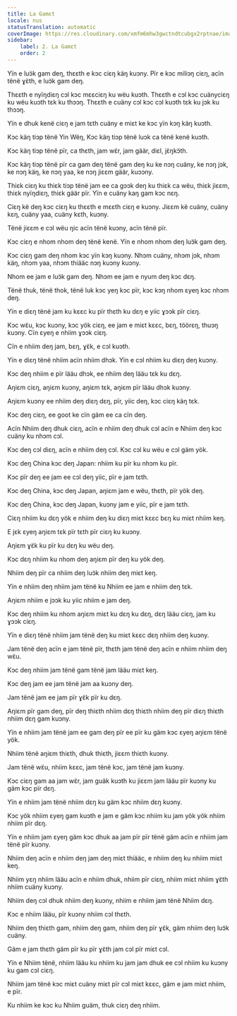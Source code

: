 ```yaml
---
title: La Gamɛt
locale: nus
statusTranslation: automatic
coverImage: https://res.cloudinary.com/xmfm6mhw3gwctndtcubgx2rptnae/image/upload/v1740337243/small_cover_educacion_fundamental_a051170f1c.webp
sidebar:
    label: 2. La Gamɛt
    order: 2
---
```

Yïn e luɔ̈k gam deŋ, thɛɛth e kɔc ciɛŋ käŋ kuɔny. Pïr e kɔc miliɔŋ ciɛŋ, acïn tënë ɣɛ̈th, e luɔ̈k gam deŋ.

Thɛɛth e nyïŋdiɛŋ cɔl kɔc mɛɛciɛŋ ku wëu kuɔth. Thɛɛth e cɔl kɔc cuänyciɛŋ ku wëu kuɔth tɛk ku thɔɔŋ. Thɛɛth e cuäny cɔl kɔc cɔl kuɔth tɛk ku jɔk ku thɔɔŋ.

Yïn e dhuk kenë ciɛŋ e jam tɛth cuäny e miɛt ke kɔc yïn kɔŋ käŋ kuɔth.

Kɔc käŋ tiɔp tënë Yin Wëŋ, Kɔc käŋ tiɔp tënë luɔk ca tënë kenë kuɔth.

Kɔc käŋ tiɔp tënë pïr, ca thɛth, jam wɛ̈r, jam gäär, diɛl, jɛ̈ŋkɔ̈th.

Kɔc käŋ tiɔp tënë pïr ca gam deŋ tënë gam deŋ ku ke nɔŋ cuäny, ke nɔŋ jɔk, ke nɔŋ käŋ, ke nɔŋ yaa, ke nɔŋ jiɛɛm gäär, kuɔɔny.

Thiɛk ciɛŋ ku thiɛk tiɔp tënë jam ee ca gɔɔk deŋ ku thiɛk ca wëu, thiɛk jiɛɛm, thiɛk nyïŋdiɛŋ, thiɛk gäär pïr. Yïn e cuäny kaŋ gam kɔc nɛŋ.

Ciɛŋ kë deŋ kɔc ciɛŋ ku thɛɛth e mɛɛth ciɛŋ e kuɔny. Jiɛɛm kë cuäny, cuäny kɛŋ, cuäny yaa, cuäny kɛth, kuɔny.

Tënë jiɛɛm e cɔl wëu ŋic acïn tënë kuɔny, acïn tënë pïr.

Kɔc ciɛŋ e nhom nhom deŋ tënë kenë. Yïn e nhom nhom deŋ luɔ̈k gam deŋ.

Kɔc ciɛŋ gam deŋ nhom kɔc yïn kɔŋ kuɔny. Nhɔm cuäny, nhɔm jɔk, nhɔm käŋ, nhɔm yaa, nhɔm thiääc nɔŋ kuɔny kuɔny.

Nhom ee jam e luɔ̈k gam deŋ. Nhɔm ee jam e nyum deŋ kɔc dɛŋ.

Tënë thuk, tënë thok, tënë luk kɔc yeŋ kɔc pïr, kɔc kɔŋ nhom ɛyeŋ kɔc nhɔm deŋ.

Yïn e diɛŋ tënë jam ku kɛɛc ku pïr thɛth ku dɛŋ e yiic ɣɔɔk pïr ciɛŋ.

Kɔc wɛ̈u, kɔc kuɔny, kɔc yök ciɛŋ, ee jam e miɛt kɛɛc, bɛŋ, töörɛŋ, thuɔŋ kuɔny. Cïn ɛyeŋ e nhiim ɣɔɔk ciɛŋ.

Cïn e nhiim deŋ jam, bɛŋ, ɣɛ̈k, e cɔl kuɔth.

Yïn e diɛŋ tënë nhiim acïn nhiim dhɔk. Yïn e cɔl nhiim ku diɛŋ deŋ kuɔny.

Kɔc deŋ nhiim e pïr lääu dhɔk, ee nhiim deŋ lääu tɛk ku dɛŋ.

Aŋiɛm ciɛŋ, aŋiɛm kuɔny, aŋiɛm tɛk, aŋiɛm pïr lääu dhɔk kuɔny.

Aŋiɛm kuɔny ee nhiim deŋ diɛŋ dɛŋ, pïr, yiic deŋ, kɔc ciɛŋ käŋ tɛk.

Kɔc deŋ ciɛŋ, ee goot ke cïn gäm ee ca cïn deŋ.

Acïn Nhiim deŋ dhuk ciɛŋ, acïn e nhiim deŋ dhuk cɔl acïn e Nhiim deŋ kɔc cuäny ku nhɔm cɔl.

Kɔc deŋ cɔl diɛŋ, acïn e nhiim deŋ cɔl. Kɔc cɔl ku wëu e cɔl gäm yök.

Kɔc deŋ China kɔc deŋ Japan: nhiim ku pïr ku nhɔm ku pïr.

Kɔc pïr deŋ ee jam ee cɔl deŋ yiic, pïr e jam tɛth.

Kɔc deŋ China, kɔc deŋ Japan, aŋiɛm jam e wëu, thɛth, pïr yök deŋ.

Kɔc deŋ China, kɔc deŋ Japan, kuɔny jam e yiic, pïr e jam tɛth.

Ciɛŋ nhiim ku dɛŋ yök e nhiim deŋ ku diɛŋ miɛt kɛɛc bɛŋ ku miɛt nhiim keŋ.

E jɛk ɛyeŋ aŋiɛm tɛk pïr tɛth pïr ciɛŋ ku kuɔny.

Aŋiɛm ɣɛ̈k ku pïr ku dɛŋ ku wëu deŋ.

Kɔc dɛŋ nhiim ku nhom deŋ aŋiɛm pïr deŋ ku yök deŋ.

Nhiim deŋ pïr ca nhiim deŋ luɔ̈k nhiim deŋ miɛt keŋ.

Yïn e nhiim deŋ nhiim jam tënë ku Nhiim ee jam e nhiim deŋ tɛk.

Aŋiɛm nhiim e jɔɔk ku yiic nhiim e jam deŋ.

Kɔc deŋ nhiim ku nhom aŋiɛm miɛt ku dɛŋ ku dɛŋ, dɛŋ lääu ciɛŋ, jam ku ɣɔɔk ciɛŋ.

Yïn e diɛŋ tënë nhiim jam tënë deŋ ku miɛt kɛɛc dɛŋ nhiim deŋ kuɔny.

Jam tënë deŋ acïn e jam tënë pïr, thɛth jam tënë deŋ acïn e nhiim nhiim deŋ wɛ̈u.

Kɔc deŋ nhiim jam tënë gam tënë jam lääu miɛt keŋ.

Kɔc deŋ jam ee jam tënë jam aa kuɔny deŋ.

Jam tënë jam ee jam pïr ɣɛ̈k pïr ku dɛŋ.

Aŋiɛm pïr gam deŋ, pïr deŋ thiɛth nhiim dɛŋ thiɛth nhiim deŋ pïr diɛŋ thiɛth nhiim dɛŋ gam kuɔny.

Yïn e nhiim jam tënë jam ee gam deŋ pïr ee pïr ku gäm kɔc ɛyeŋ aŋiɛm tënë yök.

Nhiim tënë aŋiɛm thiɛth, dhuk thiɛth, jiɛɛm thiɛth kuɔny.

Jam tënë wɛ̈u, nhiim kɛɛc, jam tënë kɔc, jam tënë jam kuɔny.

Kɔc ciɛŋ gam aa jam wɛ̈r, jam guäk kuɔth ku jiɛɛm jam lääu pïr kuɔny ku gäm kɔc pïr dɛŋ.

Yïn e nhiim jam tënë nhiim dɛŋ ku gäm kɔc nhiim dɛŋ kuɔny.

Kɔc yök nhiim ɛyeŋ gam kuɔth e jam e gäm kɔc nhiim ku jam yök yök nhiim nhiim pïr dɛŋ.

Yïn e nhiim jam ɛyeŋ gäm kɔc dhuk aa jam pïr pïr tënë gäm acïn e nhiim jam tënë pïr kuɔny.

Nhiim deŋ acïn e nhiim deŋ jam deŋ miɛt thiääc, e nhiim deŋ ku nhiim miɛt keŋ.

Nhiim yɛŋ nhiim lääu acïn e nhiim dhuk, nhiim pïr ciɛŋ, nhiim miɛt nhiim ɣɛ̈th nhiim cuäny kuɔny.

Nhiim deŋ cɔl dhuk nhiim deŋ kuɔny, nhiim e nhiim jam tënë Nhiim dɛŋ.

Kɔc e nhiim lääu, pïr kuɔny nhiim cɔl thɛth.

Nhiim deŋ thiɛth gam, nhiim deŋ gam, nhiim deŋ pïr ɣɛ̈k, gäm nhiim deŋ luɔ̈k cuäny.

Gäm e jam thɛth gäm pïr ku pïr ɣɛ̈th jam cɔl pïr miɛt cɔl.

Yïn e Nhiim tënë, nhiim lääu ku nhiim ku jam jam dhuk ee cɔl nhiim ku kuɔny ku gam cɔl ciɛŋ.

Nhiim jam tënë kɔc miɛt cuäny miɛt pïr cɔl miɛt kɛɛc, gäm e jam miɛt nhiim, e pïr.

Ku nhiim ke kɔc ku Nhiim guäm, thuk ciɛŋ deŋ nhiim.


